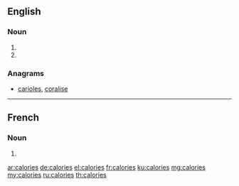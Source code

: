 ==English==

===Noun===
{{head|en|plural}}

# {{plural of|calorie|lang=en}}
# {{plural of|calory|lang=en}}

===Anagrams===
* [[carioles#English|carioles]], [[coralise#English|coralise]]

----

==French==

===Noun===
{{head|fr|plural|g=?}}

# {{plural of|calorie|lang=fr}}

[[ar:calories]]
[[de:calories]]
[[el:calories]]
[[fr:calories]]
[[ku:calories]]
[[mg:calories]]
[[my:calories]]
[[ru:calories]]
[[th:calories]]